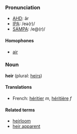 ===Pronunciation===
*[[w:AHD|AHD]]: âr
*[[w:IPA|IPA]]: /eə(r)/
*[[w:SAMPA|SAMPA]]: /e@(r)/

====Homophones====
*[[air]]

===Noun===
'''heir''' (plural: [[heirs]])

====Translations====
*French: [[héritier]] ''m'', [[héritière]] ''f''

====Related terms====
*[[heirloom]]
*[[heir apparent]]